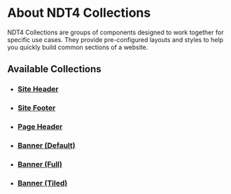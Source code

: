
<Meta title="Collections/About Collections" />

# About NDT4 Collections

NDT4 Collections are groups of components designed to work together for specific use cases. They provide pre-configured layouts and styles to help you quickly build common sections of a website.

## Available Collections

<ul className="thumb-list grid grid-gap-sm grid-sm-2 grid-md-3 grid-lg-4">
  <li className="card-container">
    <div className="card">
      <figure className="card-image thumb"></figure>
        <div className="card-body"><h3 className="card-title"><a className="card-link" href="/?path=/docs/collections-site-header--docs">Site Header</a></h3></div>
    </div>
  </li>
  <li className="card-container">
    <div className="card">
      <figure className="card-image thumb"></figure>
        <div className="card-body"><h3 className="card-title"><a className="card-link" href="/?path=/docs/collections-site-footer--docs">Site Footer</a></h3></div>
    </div>
  </li>
  <li className="card-container">
    <div className="card">
      <figure className="card-image thumb"></figure>
        <div className="card-body"><h3 className="card-title"><a className="card-link" href="/?path=/docs/collections-page-header--docs">Page Header</a></h3></div>
    </div>
  </li>
  <li className="card-container">
    <div className="card">
      <figure className="card-image thumb"></figure>
        <div className="card-body"><h3 className="card-title"><a className="card-link" href="/?path=/docs/collections-banner-banner-default--docs">Banner (Default)</a></h3></div>
    </div>
  </li>
  <li className="card-container">
    <div className="card">
      <figure className="card-image thumb"></figure>
        <div className="card-body"><h3 className="card-title"><a className="card-link" href="/?path=/docs/collections-banner-banner-full--docs">Banner (Full)</a></h3></div>
    </div>
  </li>
  <li className="card-container">
    <div className="card">
      <figure className="card-image thumb"></figure>
        <div className="card-body"><h3 className="card-title"><a className="card-link" href="/?path=/docs/collections-banner-banner-tiled--docs">Banner (Tiled)</a></h3></div>
    </div>
  </li>
</ul>